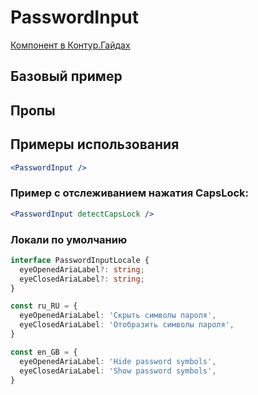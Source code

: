 
<Meta of={PasswordInputStories} />

# PasswordInput

[Компонент в Контур.Гайдах](https)

## Базовый пример
<Primary />

## Пропы
<Controls />

## Примеры использования

```jsx harmony
<PasswordInput />
```

### Пример с отслеживанием нажатия CapsLock:

```jsx harmony
<PasswordInput detectCapsLock />
```

### Локали по умолчанию

```typescript static
interface PasswordInputLocale {
  eyeOpenedAriaLabel?: string;
  eyeClosedAriaLabel?: string;
}

const ru_RU = {
  eyeOpenedAriaLabel: 'Скрыть символы пароля',
  eyeClosedAriaLabel: 'Отобразить символы пароля',
}

const en_GB = {
  eyeOpenedAriaLabel: 'Hide password symbols',
  eyeClosedAriaLabel: 'Show password symbols',
}
```
